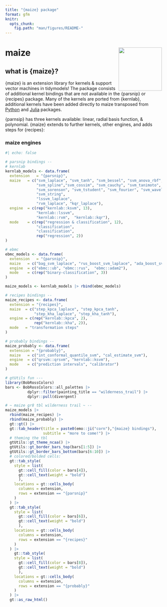 ```yaml
---
title: "{maize} package"
format: gfm
knitr:
  opts_chunk:
    fig.path: "man/figures/README-"
---
```


# maize <img src="man/figures/logo.png" align="right" height="139" alt="" />
    
## what is {maize}?
   
{maize} is an extension library for kernels & support vector machines in tidymodels! The package consists of additional kernel bindings that are not available in the {parsnip} or {recipes} package. Many of the kernels are ported from {kernlab}, additional kernels have been added directly to maize transposed from [Python](https://github.com/gmum/pykernels/blob/master/pykernels/regular.py) and [Julia](https://juliagaussianprocesses.github.io/KernelFunctions.jl/stable/kernels/) packages. 


{parnsip} has three kernels available: linear, radial basis function, & polynomial. {maize} extends to further kernels, other engines, and adds steps for {recipes}: 

### maize engines 
```r
#| echo: false

# parsnip bindings --
# kernlab
kernlab_models <- data.frame(
  extension   = "{parsnip}",
  maize   = c("svm_laplace", "svm_tanh", "svm_bessel", "svm_anova_rbf", 
              "svm_spline","svm_cossim", "svm_cauchy", "svm_tanimoto",
              "svm_sorenson", "svm_tstudent", "svm_fourier", "svm_wavelet",
              "svm_string",
              "lssvm_laplace",
              "rvm_laplace", "kqr_laplace"),
  engine  = c(rep("kernlab::ksvm", 13), 
              "kernlab::lssvm",
              "kernlab::rvm",  "kernlab::kqr"),
  mode    = c(rep("regression & classification", 12), 
              "classification",
              "classification",
              rep("regression", 2))
) 

# ebmc 
ebmc_models <- data.frame(
  extension   = "{parsnip}",
  maize   = c("bag_svm_laplace", "rus_boost_svm_laplace", "ada_boost_svm_laplace"),
  engine  = c("ebmc::ub", "ebmc::rus",  "ebmc::adam2"),
  mode    = c(rep("binary-classification", 3))
) 

maize_models <- kernlab_models |> rbind(ebmc_models)

# recipes bindings --
maize_recipes <- data.frame(
  extension = "{recipes}",
  maize  = c("step_kpca_laplace", "step_kpca_tanh", 
             "step_kha_laplace", "step_kha_tanh"),
  engine = c(rep("kernlab::kpca", 2),
             rep("kernlab::kha", 2)),
  mode   = "transformation steps"
)

# probably bindings --
maize_probably <- data.frame(
  extension = "{probably}",
  maize   = c("int_conformal_quantile_svm", "cal_estimate_svm"),
  engine  = c("qrsvm::qrsvm", "kernlab::ksvm"),
  mode    = c("prediction intervals", "calibrator")
)

# gtUtils fun ---
library(BobRossColors)
bars <- BobRossColors::all_palettes |> 
          dplyr::filter(painting_title == "wilderness_trail") |>
          dplyr::pull(divergent)

# ~ maize gr8 tbl wilderness trail ~ --
maize_models |>
  rbind(maize_recipes) |>
  rbind(maize_probably) |>
  gt::gt() |>
  gt::tab_header(title = paste0(emo::ji("corn"),"{maize} bindings"),
                 subtitle = "more to come!") |>
  # theming the tbl
  gtUtils::gt_theme_ncaa() |>
  gtUtils::gt_border_bars_top(bars[1:5]) |>
  gtUtils::gt_border_bars_bottom(bars[6:10]) |>
  # colored/bolded cells:
  gt::tab_style(
    style = list(
      gt::cell_fill(color = bars[4]),
      gt::cell_text(weight = "bold")
      ),
    locations = gt::cells_body(
      columns = extension,
      rows = extension == "{parsnip}"
    )
  ) |>
  gt::tab_style(
    style = list(
      gt::cell_fill(color = bars[6]),
      gt::cell_text(weight = "bold")
      ),
    locations = gt::cells_body(
      columns = extension,
      rows = extension == "{recipes}"
    )
  ) |>
    gt::tab_style(
    style = list(
      gt::cell_fill(color = bars[8]),
      gt::cell_text(weight = "bold")
      ),
    locations = gt::cells_body(
      columns = extension,
      rows = extension == "{probably}"
    )
  ) |>
  gt::as_raw_html()
```



